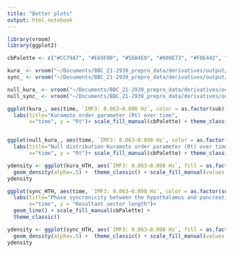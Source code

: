 ```yaml
---
title: "Better plots"
output: html_notebook
---
```


```r
library(vroom)
library(ggplot2)

cbPalette <- c("#CC79A7", "#E69F00", "#56B4E9", "#009E73", "#F0E442", "#0072B2", "#D55E00")

```

```r
kura_ <- vroom("~/Documents/BBC_21-2939_prepro_data/derivatives/output/dfs/kuramoto_HTH.csv")
sync_ <- vroom("~/Documents/BBC_21-2939_prepro_data/derivatives/output/dfs/sync_HTH.csv")

null_kura_ <- vroom("~/Documents/BBC_21-2939_prepro_data/derivatives/output/dfs/null_kuramoto_HTH.csv")
null_sync_ <- vroom("~/Documents/BBC_21-2939_prepro_data/derivatives/output/dfs/null_sync_HTH.csv")

```

```r
ggplot(kura_, aes(time, `IMF3: 0.063–0.098 Hz`, color = as.factor(sub))) + geom_point()+ 
  labs(title="Kuramoto order parameter (Rt) over time",
       x="time", y = "Rt")+ scale_fill_manual(cbPalette) + theme_classic()


ggplot(null_kura_, aes(time, `IMF3: 0.063–0.098 Hz`, color = as.factor(sub))) + geom_point()+ 
  labs(title="Null distribution Kuramoto order parameter (Rt) over time",
       x="time", y = "Rt")+ scale_fill_manual(cbPalette) + theme_classic()

```
```r
ydensity <- ggplot(kura_HTH, aes(`IMF3: 0.063–0.098 Hz`, fill = as.factor(sub))) + 
  geom_density(alpha=.5) +  theme_classic() + scale_fill_manual(values = c("#CC79A7", "#E69F00", "#56B4E9", "#009E73", "#F0E442", "#0072B2", "#D55E00"))
ydensity
```

```r
ggplot(sync_HTH, aes(time, `IMF3: 0.063–0.098 Hz`, color = as.factor(sub))) + 
  labs(title="Phase syncronicity between the hypothalamus and pancreatic insulin",
       x="time", y = "Resultant vector length")+ 
  geom_line() + scale_fill_manual(cbPalette) +
  theme_classic()


```
```r
ydensity <- ggplot(sync_HTH, aes(`IMF3: 0.063–0.098 Hz`, fill = as.factor(sub))) + 
  geom_density(alpha=.5) +  theme_classic() + scale_fill_manual(values = c("#CC79A7", "#E69F00", "#56B4E9", "#009E73", "#F0E442", "#0072B2", "#D55E00"))
ydensity
```

